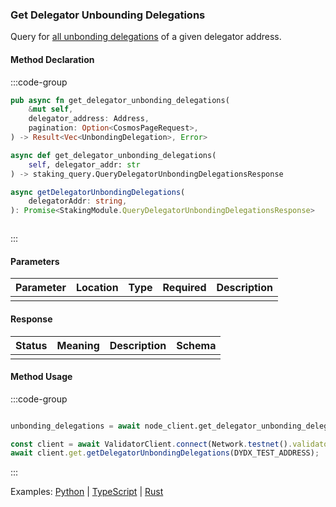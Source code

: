 ### Get Delegator Unbounding Delegations

Query for [all unbonding delegations] of a given delegator address.

[all unbonding delegations]: https://github.com/cosmos/cosmos-sdk/tree/main/x/staking#delegatorunbondingdelegations

#### Method Declaration

:::code-group

```rust [Rust]
pub async fn get_delegator_unbonding_delegations(
    &mut self,
    delegator_address: Address,
    pagination: Option<CosmosPageRequest>,
) -> Result<Vec<UnbondingDelegation>, Error>
```

```python [Python]
async def get_delegator_unbonding_delegations(
    self, delegator_addr: str
) -> staking_query.QueryDelegatorUnbondingDelegationsResponse
```

```typescript [TypeScript]
async getDelegatorUnbondingDelegations(
    delegatorAddr: string,
): Promise<StakingModule.QueryDelegatorUnbondingDelegationsResponse>
```

```url [API]
```

:::

#### Parameters

| Parameter | Location | Type  | Required | Description |
| --------- | -------- | ----- | -------- | ----------- |
|           |          |       |          |             |

#### Response

| Status | Meaning | Description | Schema |
| ------ | ------- | ----------- | ------ |
|        |         |             |        |

#### Method Usage

:::code-group

```rust [Rust]
```

```python [Python]
unbonding_delegations = await node_client.get_delegator_unbonding_delegations(TEST_ADDRESS)
```

```typescript [TypeScript]
const client = await ValidatorClient.connect(Network.testnet().validatorConfig);
await client.get.getDelegatorUnbondingDelegations(DYDX_TEST_ADDRESS);
```

:::

Examples: [Python] | [TypeScript] | [Rust]

[Python]: https://github.com/dydxprotocol/v4-clients/blob/3e8c7e1b960291b7ef273962d374d9934a5c4d33/v4-client-py-v2/examples/validator_get_example.py#L150
[TypeScript]: https://github.com/dydxprotocol/v4-clients/blob/3e8c7e1b960291b7ef273962d374d9934a5c4d33/v4-client-js/examples/validator_get_example.ts#L113
[Rust]: https://github.com/dydxprotocol/v4-clients/blob/3e8c7e1b960291b7ef273962d374d9934a5c4d33/v4-client-rs/client/examples/validator_get.rs#L98